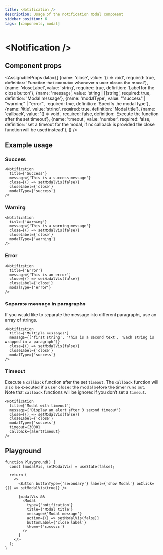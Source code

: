 ```yaml
---
title: <Notification />
description: Usage of the notification modal component
sidebar_position: 6
tags: [components, modal]
---
```


# \<Notification />

## Component props
<AssignableProps
  data={[
    {name: 'close', value: '() => void', required: true, definition: 'Function that executes whenever a user closes the modal'},
    {name: 'closeLabel', value: 'string', required: true, definition: 'Label for the close button'},
    {name: 'message', value: 'string | []string', required: true, definition: 'Modal message'},
    {name: 'modalType', value: '"success" | "warning" | "error"', required: true, definition: 'Specify the modal type'},
    {name: 'title', value: 'string', required: true, definition: 'Modal title'},
    {name: 'callback', value: '() => void', required: false, definition: 'Execute the function after the set timeout'},
    {name: 'timeout', value: 'number', required: false, definition: 'set a timeout for the modal, if no callback is provided the close function will be used instead'},
  ]}
/>

## Example usage

### Success
<SuccessModal/>

&NewLine;

```tsx
<Notification
  title={'Success'}
  message={'This is a success message'}
  close={() => setModalVis(false)}
  closeLabel={'close'}
  modalType={'success'}
/>
```

### Warning
<WarningModal/>

&NewLine;

```tsx
<Notification
  title={'Warning'}
  message={'This is a warning message'}
  close={() => setModalVis(false)}
  closeLabel={'close'}
  modalType={'warning'}
/>
```

### Error
<ErrorModal/>

&NewLine;

```tsx
<Notification
  title={'Error'}
  message={'This is an error'}
  close={() => setModalVis(false)}
  closeLabel={'close'}
  modalType={'error'}
/>
```

### Separate message in paragraphs
If you would like to separate the message into different paragraphs, use an array of strings.

<MultiLineModal/>

&NewLine;

```tsx
<Notification
  title={'Multiple messages'}
  message={['first string', 'this is a second text', 'Each string is wrapped in a paragraph']}
  close={() => setModalVis(false)}
  closeLabel={'close'}
  modalType={'success'}
/>
```

### Timeout
Execute a `callback` function after the set `timeout`. The `callback` function will also be executed if a
user closes the modal before the timer runs out. \
Note that `callback` functions will be ignored if you don't set a `timeout`.

<CallbackModal/>

&NewLine;

```tsx
<Notification
  title={'Modal with timeout'}
  message={'Display an alert after 3 second timeout'}
  close={() => setModalVis(false)}
  closeLabel={'close'}
  modalType={'success'}
  timeout={3000}
  callback={alertTimeout}
/>
```

## Playground
```tsx live
function Playground() {
  const [modalVis, setModalVis] = useState(false);

  return (
    <>
      <Button buttonType={'secondary'} label={'show Modal'} onClick={() => setModalVis(true)} />

      {modalVis &&
        <Modal
          type={'notification'}
          title={'Modal title'}
          message={'Modal message'}
          action={() => setModalVis(false)}
          buttonLabel={'close label'}
          theme={'success'}
        />
      }
    </>
  );
}
```